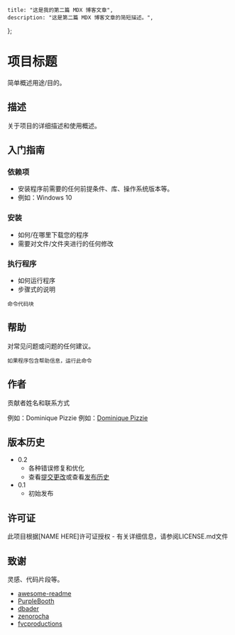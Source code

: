     title: "这是我的第二篇 MDX 博客文章",
    description: "这是第二篇 MDX 博客文章的简短描述。",
};

# 项目标题

简单概述用途/目的。

## 描述

关于项目的详细描述和使用概述。

## 入门指南

### 依赖项

* 安装程序前需要的任何前提条件、库、操作系统版本等。
* 例如：Windows 10

### 安装

* 如何/在哪里下载您的程序
* 需要对文件/文件夹进行的任何修改

### 执行程序

* 如何运行程序
* 步骤式的说明
```
命令代码块
```

## 帮助

对常见问题或问题的任何建议。
```
如果程序包含帮助信息，运行此命令
```

## 作者

贡献者姓名和联系方式

例如：Dominique Pizzie
例如：[Dominique Pizzie](https://twitter.com/dompizzie)

## 版本历史

* 0.2
  * 各种错误修复和优化
  * 查看[提交更改]()或查看[发布历史]()
* 0.1
  * 初始发布

## 许可证

此项目根据[NAME HERE]许可证授权 - 有关详细信息，请参阅LICENSE.md文件

## 致谢

灵感、代码片段等。
* [awesome-readme](https://github.com/matiassingers/awesome-readme)
* [PurpleBooth](https://gist.github.com/PurpleBooth/109311bb0361f32d87a2)
* [dbader](https://github.com/dbader/readme-template)
* [zenorocha](https://gist.github.com/zenorocha/4526327)
* [fvcproductions](https://gist.github.com/fvcproductions/1bfc2d4aecb01a834b46)